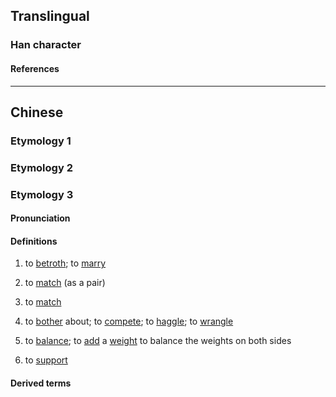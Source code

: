 {{character info/new}}
==Translingual==

===Han character===
{{Han char|rn=9|rad=人|as=04|sn=6|four=|canj=OPIM|ids=⿰亻匀 <small>(G)</small>,⿰亻勻 <small>(T)</small>}}

====References====
{{Han ref|kx=0096.121|hdz=10124.160|uh=4F28}}

----

==Chinese==

===Etymology 1===
{{zh-see|徇|v}}

===Etymology 2===
{{zh-see|侚|v}}

===Etymology 3===
{{zh-forms|alt=媵}}

====Pronunciation====
{{zh-pron
|mn=thīn
|cat=v
}}

====Definitions====
{{zh-hanzi}} {{tlb|zh|Hokkien}}

# to [[betroth]]; to [[marry]] {{gloss|to arrange for the marriage of}}
# {{lb|zh|Quanzhou}} to [[match]] (as a pair)
# {{lb|zh|Zhangzhou|intransitive}} to [[match]]
# {{lb|zh|Zhangzhou|Taiwan}} to [[bother]] about; to [[compete]]; to [[haggle]]; to [[wrangle]]
# {{lb|zh|Quanzhou|Zhangzhou|Taiwan Min Nan}} to [[balance]]; to [[add]] a [[weight]] to balance the weights on both sides
# {{lb|zh|Taiwan Min Nan}} to [[support]]

====Derived terms====
{{zh-der|伨人}}